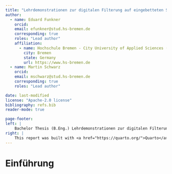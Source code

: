 ```yaml
---
title: "Lehrdemonstrationen zur digitalen Filterung auf eingebetteten Systemen"
author:
  - name: Eduard Funkner
    orcid: 
    email: efunkner@stud.hs-bremen.de
    corresponding: true
    roles: "Lead author"
    affiliation:
      - name: Hochschule Bremen - City University of Applied Sciences (HSB)
        city: Bremen
        state: Germany
        url: https://www.hs-bremen.de  
  - name: Martin Schwarz
    orcid: 
    email: mschwarz@stud.hs-bremen.de
    corresponding: true
    roles: "Lead author"

date: last-modified
license: "Apache-2.0 license"
bibliography: refs.bib
reader-mode: true

page-footer:
left: |
    Bachelor Thesis (B.Eng.) Lehrdemonstrationen zur digitalen Filterung auf eingebetteten Systemen.
right: |
    This report was built with <a href="https://quarto.org/">Quarto</a>.
---
```


# Einführung

